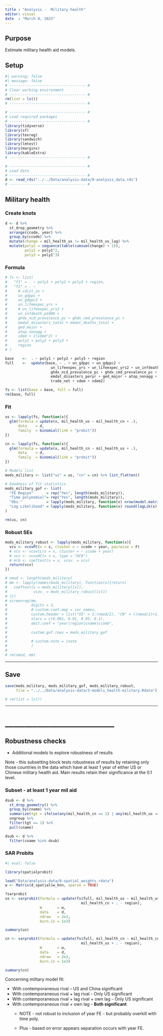 ```yaml
---
title : "Analysis -  Military health"
editor: visual
date  : "March 8, 2023"
---
```


## Purpose

Estimate military health aid models.

## Setup

```r
#| warning: false
#| message: false
# ----------------------------------- #
# Clear working environment  
# ----------------------------------- #
rm(list = ls())
# ----------------------------------- #

# ----------------------------------- #
# Load required packages
# ----------------------------------- #
library(tidyverse)
library(sf)
library(texreg)
library(sandwich)
library(lmtest)
library(margins)
library(kableExtra)
# ----------------------------------- #

# ----------------------------------- #
# Load data
# ----------------------------------- #
d <- read_rds("../../Data/analysis-data/0-analysis_data.rds")
# ----------------------------------- #
```

## Military health

### Create knots

```r
d <- d %>%
  st_drop_geometry %>%
  arrange(ccode, year) %>%
  group_by(ccode) %>%
  mutate(change = mil_health_us != mil_health_us_lag) %>%
  mutate(poly1 = sequence(table(cumsum(change) + 1)),
         poly2 = poly1^2,
         poly3 = poly1^3)
```

### Formula

```r
# fs <- list(
#   "f1" = . ~ poly1 + poly2 + poly3 + region,
#   "f2" = . ~ 
#     # cdist_us +
#     un_gdppc +
#     un_gdppc2 +
#     un_lifeexpec_yrs +
#     # un_lifeexpec_yrs2 +
#     un_infdeath_p1000 +
#     ghdx_ncd_prevalence_pc + ghdx_cmd_prevalence_pc +
#     emdat_disasters_total + emdat_deaths_total +
#     ged_major +
#     atop_nonagg +
#     vdem + I(vdem^2) +
#     poly1 + poly2 + poly3 + 
#     region
# )

base    <-  . ~ poly1 + poly2 + poly3 + region
full    <-  update(base, ~ . + un_gdppc + un_gdppc2 + 
                     un_lifeexpec_yrs + un_lifeexpec_yrs2 + un_infdeath_p1000 + 
                     ghdx_ncd_prevalence_pc + ghdx_cmd_prevalence_pc + 
                     emdat_disasters_peryr + ged_major + atop_nonagg + 
                     trade_net + vdem + vdem2)

fs <- list(base = base, full = full)
rm(base, full)
```

### Fit

```r
us <- lapply(fs, function(x){
  glm(formula = update(x, mil_health_us ~ mil_health_cn + .),
      data    = d, 
      family  = binomial(link = "probit"))
})

cn <- lapply(fs, function(x){
  glm(formula = update(x, mil_health_cn ~ mil_health_us + .),
      data    = d, 
      family  = binomial(link = "probit"))
})

# Models list
mods_military <- list("us" = us, "cn" = cn) %>% list_flatten()

# Goodness of fit statistics
mods_military_gof <- list(
  "FE Region"      = rep("Yes", length(mods_military)),
  "Time polynomial"= rep("Yes", length(mods_military)),
  "Obs."           = lapply(mods_military, function(x) nrow(model.matrix(x))),
  "Log Likelihood" = lapply(mods_military, function(x) round(logLik(x) %>% as.numeric(), 2))
)

rm(us, cn)
```

### Robust SEs

```r
mods_military_robust <- lapply(mods_military, function(x){
  vcv <- vcovPC(x = x, cluster = ~ ccode + year, pairwise = F)
  # vcv <- vcovCL(x = x, cluster = ~ ccode + year)
  # vcv <- vcovHC(x = x, type = "HC0")
  # mrb <- coeftest(x = x, vcov. = vcv)
  return(vcv)
})
```

```r
# nmod <- length(mods_military)
# mm <- lapply(names(mods_military), function(x){return(
#   coeftest(x = mods_military[[x]], 
#            vcov. = mods_military_robust[[x]])
# )})
# screenreg(mm,
#           digits = 3,
#           # custom.coef.map = var_names,
#           custom.header = list("US" = 1:(nmod/2), "CN" = ((nmod/2)+1):nmod),
#           stars = c(0.001, 0.01, 0.05, 0.1),
#           omit.coef = "year|region|cname|ccode",
# 
#           custom.gof.rows = mods_military_gof
# 
#           # custom.note = cnote
#           )
# 
# rm(nmod, mm)
```

------------------------------------------------------------------------

## Save

```r
save(mods_military, mods_military_gof, mods_military_robust, 
     file = "../../Data/analysis-data/3-models_health-military.Rdata")

# rm(list = ls())
```

------------------------------------------------------------------------

# \_\_\_\_\_\_\_\_\_\_\_\_\_\_\_\_\_\_\_\_\_\_\_\_\_\_\_

## Robustness checks

-   Additional models to explore robustness of results

Note - this subsetting block tests robustness of results by retaining only those countries in the data which have at least 1 year of either US or Chinese military health aid. Main results retain their significance at the 0.1 level.

### Subset - at least 1 year mil aid

```r
dsub <- d %>%
  st_drop_geometry() %>%
  group_by(cname) %>%
  summarize(tgt = ifelse(any(mil_health_cn == 1) | any(mil_health_us == 1), 1, 0)) %>%
  ungroup %>%
  filter(tgt == 1) %>%
  pull(cname)

dsub <- d %>%
  filter(cname %in% dsub)
```

### SAR Probits

```r
#| eval: false

library(spatialprobit)

load("Data/analysis-data/0-spatial_weights.rdata")
w <- Matrix(d_spatial$w_knn, sparse = TRUE)

?sarprobit
us <- sarprobit(formula = update(fs$full, mil_health_us ~ mil_health_us_lag + 
                                   mil_health_cn + . - region),
                W       = w,
                data    = d,
                ndraw   = 2e3,
                burn.in = 1e3)

summary(us)

cn <- sarprobit(formula = update(fs$full, mil_health_cn ~ mil_health_cn_lag + 
                                   mil_health_us + . - region),
                W       = w,
                data    = d,
                ndraw   = 2e3,
                burn.in = 1e3)

summary(cn)
```

Concerning military model fit:

-   With contemporaneous rival -- US and China significant
-   With contemporaneous rival + lag rival - Only US significant
-   With contemporaneous rival + lag rival + own lag - Only US significant
-   With contemporaneous rival + own lag - **Both significant**
    -   NOTE - not robust to inclusion of year FE - but probably overkill with time poly.

    -   Plus - based on error appears separation occurs with year FE.
